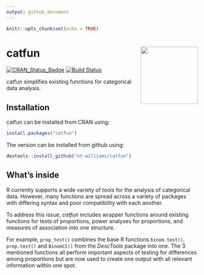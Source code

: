 ```yaml
---
output: github_document
---
```


```r
knitr::opts_chunk$set(echo = TRUE)
```

# catfun <img src="man\figures\catfun_final.png" align="right" height = "150" />

[![CRAN_Status_Badge](http://www.r-pkg.org/badges/version/catfun)](https://cran.r-project.org/package=catfun)
[![Build Status](https://travis-ci.org/nt-williams/catfun.svg?branch=master)](https://travis-ci.org/nt-williams/catfun)

catfun simplifies existing functions for categorical data analysis.

## Installation

catfun can be installed from CRAN using:

```r
install.packages("catfun")
```

The version can be installed from github using: 

```r
devtools::install_github("nt-williams/catfun")
```

## What’s inside

R currently supports a wide variety of tools for the analysis of categorical data. However, many functions are spread across a variety of packages with differing syntax and poor compatibility with each another. 

To address this issue, *catfun* includes wrapper functions around existing functions for tests of proportions, power analyses for proportions, and measures of association into one structure. 

For example, `prop_test()` combines the base R functions `binom.test()`, `prop.test()` and `BinomCI()` from the *DescTools* package into one. The 3 mentioned functions all perform important aspects of testing for differences among proportions but are now used to create one output with all relevant information within one spot.



